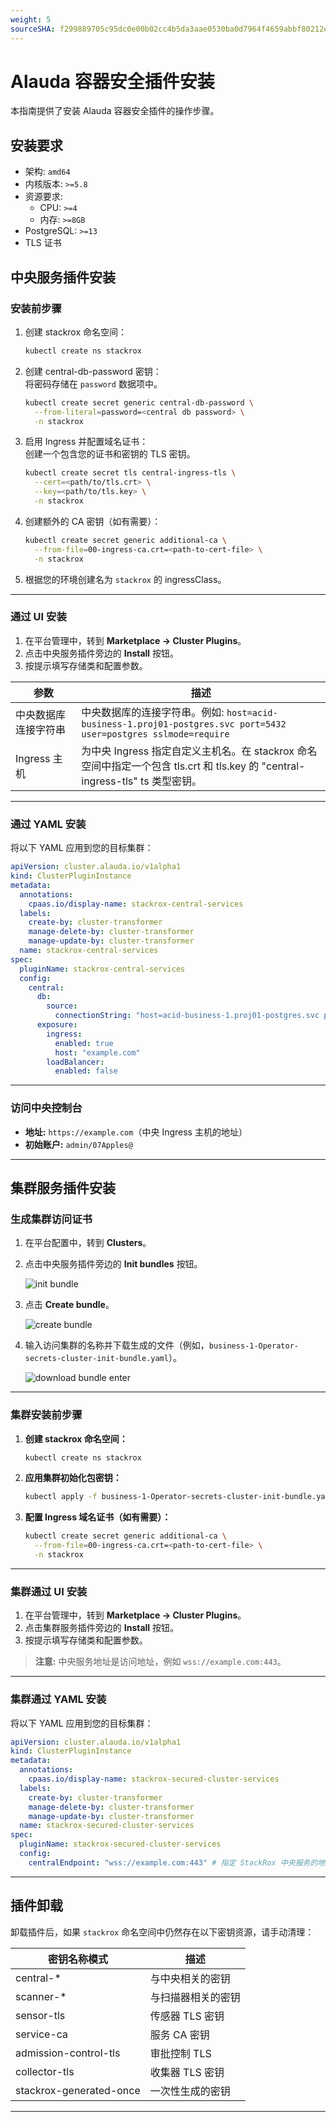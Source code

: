 ```yaml
---
weight: 5
sourceSHA: f299889705c95dc0e00b02cc4b5da3aae0530ba0d7964f4659abbf80212e5eb6
---
```


# Alauda 容器安全插件安装

本指南提供了安装 Alauda 容器安全插件的操作步骤。

## 安装要求

- 架构: `amd64`
- 内核版本: `>=5.8`
- 资源要求:
  - CPU: `>=4`
  - 内存: `>=8GB`
- PostgreSQL: `>=13`
- TLS 证书

## 中央服务插件安装

### 安装前步骤

1. 创建 stackrox 命名空间：

   ```bash
   kubectl create ns stackrox
   ```

2. 创建 central-db-password 密钥：\
   将密码存储在 `password` 数据项中。

   ```bash
   kubectl create secret generic central-db-password \
     --from-literal=password=<central db password> \
     -n stackrox
   ```

3. 启用 Ingress 并配置域名证书：\
   创建一个包含您的证书和密钥的 TLS 密钥。

   ```bash
   kubectl create secret tls central-ingress-tls \
     --cert=<path/to/tls.crt> \
     --key=<path/to/tls.key> \
     -n stackrox
   ```

4. 创建额外的 CA 密钥（如有需要）：

   ```bash
   kubectl create secret generic additional-ca \
     --from-file=00-ingress-ca.crt=<path-to-cert-file> \
     -n stackrox
   ```

5. 根据您的环境创建名为 `stackrox` 的 ingressClass。

---

### 通过 UI 安装

1. 在平台管理中，转到 **Marketplace → Cluster Plugins**。
2. 点击中央服务插件旁边的 **Install** 按钮。
3. 按提示填写存储类和配置参数。

| 参数                             | 描述                                                                                                                                               |
| -------------------------------- | -------------------------------------------------------------------------------------------------------------------------------------------------- |
| 中央数据库连接字符串            | 中央数据库的连接字符串。例如: `host=acid-business-1.proj01-postgres.svc port=5432 user=postgres sslmode=require`                                   |
| Ingress 主机                     | 为中央 Ingress 指定自定义主机名。在 stackrox 命名空间中指定一个包含 tls.crt 和 tls.key 的 "central-ingress-tls" ts 类型密钥。 |

---

### 通过 YAML 安装

将以下 YAML 应用到您的目标集群：

```yaml
apiVersion: cluster.alauda.io/v1alpha1
kind: ClusterPluginInstance
metadata:
  annotations:
    cpaas.io/display-name: stackrox-central-services
  labels:
    create-by: cluster-transformer
    manage-delete-by: cluster-transformer
    manage-update-by: cluster-transformer
  name: stackrox-central-services
spec:
  pluginName: stackrox-central-services
  config:
    central:
      db:
        source:
          connectionString: "host=acid-business-1.proj01-postgres.svc port=5432 user=postgres sslmode=require" # 指定数据库连接字符串
      exposure:
        ingress:
          enabled: true
          host: "example.com"
        loadBalancer:
          enabled: false
```

---

### 访问中央控制台

- **地址:** `https://example.com`（中央 Ingress 主机的地址）
- **初始账户:** `admin/07Apples@`

---

## 集群服务插件安装

### 生成集群访问证书

1. 在平台配置中，转到 **Clusters**。

2. 点击中央服务插件旁边的 **Init bundles** 按钮。

   ![init bundle](../assets/init_bundle.png)

3. 点击 **Create bundle**。

   ![create bundle](../assets/create_bundle.png)

4. 输入访问集群的名称并下载生成的文件（例如，`business-1-Operator-secrets-cluster-init-bundle.yaml`）。

   ![download bundle enter](../assets/create_bundle_enter.png)

---

### 集群安装前步骤

1. **创建 stackrox 命名空间：**

   ```bash
   kubectl create ns stackrox
   ```

2. **应用集群初始化包密钥：**

   ```bash
   kubectl apply -f business-1-Operator-secrets-cluster-init-bundle.yaml -n stackrox
   ```

3. **配置 Ingress 域名证书（如有需要）：**

   ```bash
   kubectl create secret generic additional-ca \
     --from-file=00-ingress-ca.crt=<path-to-cert-file> \
     -n stackrox
   ```

---

### 集群通过 UI 安装

1. 在平台管理中，转到 **Marketplace → Cluster Plugins**。
2. 点击集群服务插件旁边的 **Install** 按钮。
3. 按提示填写存储类和配置参数。

> **注意:** 中央服务地址是访问地址，例如 `wss://example.com:443`。

---

### 集群通过 YAML 安装

将以下 YAML 应用到您的目标集群：

```yaml
apiVersion: cluster.alauda.io/v1alpha1
kind: ClusterPluginInstance
metadata:
  annotations:
    cpaas.io/display-name: stackrox-secured-cluster-services
  labels:
    create-by: cluster-transformer
    manage-delete-by: cluster-transformer
    manage-update-by: cluster-transformer
  name: stackrox-secured-cluster-services
spec:
  pluginName: stackrox-secured-cluster-services
  config:
    centralEndpoint: "wss://example.com:443" # 指定 StackRox 中央服务的地址
```

---

## 插件卸载

卸载插件后，如果 `stackrox` 命名空间中仍然存在以下密钥资源，请手动清理：

| 密钥名称模式         | 描述                     |
| ------------------- | ----------------------- |
| central-\*          | 与中央相关的密钥         |
| scanner-\*          | 与扫描器相关的密钥       |
| sensor-tls          | 传感器 TLS 密钥          |
| service-ca          | 服务 CA 密钥            |
| admission-control-tls | 审批控制 TLS            |
| collector-tls       | 收集器 TLS 密钥         |
| stackrox-generated-once | 一次性生成的密钥       |

---
